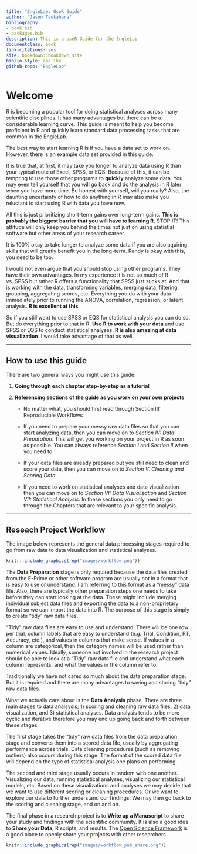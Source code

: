 ```yaml
--- 
title: "EngleLab: UseR Guide"
author: "Jason Tsukahara"
bibliography:
- book.bib
- packages.bib
description: This is a useR Guide for the EngleLab
documentclass: book
link-citations: yes
site: bookdown::bookdown_site
biblio-style: apalike
github-repo: "EngleLab"
---
```


# Welcome {-}

R is becoming a popular tool for doing statistical analyses across many scientific disciplines. It has many advantages but there can be a considerable learning curve. This guide is meant to help you become proficient in R and quickly learn standard data processing tasks that are common in the EngleLab.

The best way to start learning R is if you have a data set to work on. However, there is an example data set provided in this guide.

It is true that, at first, it may take you longer to analyze data using R than your typical route of Excel, SPSS, or EQS. Because of this, it can be tempting to use those other programs to **quickly** analyze some data. You may even tell yourself that you will go back and do the analysis in R later when you have more time. Be honest with yourself, will you really? Also, the daunting uncertainty of how to do anything in R may also make you reluctant to start using R with data you have now. 

All this is just prioritizing short-term gains over long-term gains. **This is probably the biggest barrier that you will have to learning R**. STOP IT! This attitude will only keep you behind the times not just on using statistial software but other areas of your research career. 

It is 100% okay to take longer to analyze some data if you are also aquiring skills that will greatly benefit you in the long-term. Randy is okay with this, you need to be too. 

I would not even argue that you should stop using other programs. They have their own advantages. In my experience it is not so much of R vs. SPSS but rather R offers a functionality that SPSS just sucks at. And that is working with the data, transforming variables, merging data, filtering, grouping, aggregating scores, etc. Everything you do with your data immediately prior to running the ANOVA, correlation, regression, or latent analysis. **R is excellent at this**. 

So if you still want to use SPSS or EQS for statistical analysis you can do so. But do everything prior to that in R. **Use R to work with your data** and use SPSS or EQS to conduct statistical analyses. **R is also amazing at data visualization**. I would take advantage of that as well.

----

## How to use this guide {-}

There are two general ways you might use this guide:

1. **Going through each chapter step-by-step as a tutorial**

2. **Referencing sections of the guide as you work on your own projects**

    * No matter what, you should first read through Section III: Reproducible Workflows

    * If you need to prepare your messy raw data files so that you can start analyzing data, then you can move on to *Section IV: Data Preparation*. This will get you working on your project in R as soon as possible. You can always reference *Section I* and *Section II* when you need to.
    
    * If your data files are already prepared but you still need to clean and score your data, then you can move on to *Section V: Cleaning and Scoring Data*. 
    
    * If you need to work on statistical analyses and data visualization then you can move on to *Section VI: Data Visualization* and *Section VII: Statistical Analysis*. In these sections you only need to go through the Chapters that are relevant to your specific analysis.
    
---

## Reseach Project Workflow {-}

The image below represents the general data processing stages required to go from raw data to data visualization and statistical analyses. 

```r
knitr::include_graphics(rep("images/workflow.png"))
```

The **Data Preparation** stage is only required because the data files created from the E-Prime or other software program are usually not in a format that is easy to use or understand. I am referring to this format as a "messy" data file. Also, there are typically other preparation steps one needs to take before they can start looking at the data. These might include merging individual subject data files and exporting the data to a non-proprietary format so we can import the data into R. The purpose of this stage is simply to create "tidy" raw data files. 

"Tidy" raw data files are easy to use and understand. There will be one row per trial, column labels that are easy to understand (e.g. Trial, Condition, RT, Accuracy, etc.), and values in columns that make sense. If values in a column are categorical, then the category names will be used rather than numerical values. Ideally, someone not involved in the research project should be able to look at a "Tidy" raw data file and understand what each column represents, and what the values in the column refer to.

Traditionally we have not cared so much about the data preparation stage. But it is required and there are many advantages to saving and storing "tidy" raw data files.

What we actually care about is the **Data Analysis** phase. There are three main stages to data analsysis; 1) scoring and cleaning raw data files, 2) data visualization, and 3) statistical analyses. Data analysis tends to be more cyclic and iterative therefore you may end up going back and forth between these stages.

The first stage takes the "tidy" raw data files from the data preparation stage and converts them into a scored data file, usually by aggregating performance across trials. Data cleaning procedures (such as removing outliers) also occurs during this stage. The format of the scored data file will depend on the type of statistical analysis one plans on performing.

The second and third stage usually occurs in tandem with one another. Visualizing our data, running statistical analyses, visualizing our statistical models, etc. Based on these visualizations and analyses we may decide that we want to use different scoring or cleaning procedures. Or we want to explore our data to further understand our findings. We may then go back to the scoring and cleaning stage, and on and on. 

The final phase in a research project is to **Write up a Manuscript** to share your study and findings with the scientific community. It is also a good idea to **Share your Data**, R scripts, and results. The [Open Science Framework](https://osf.io) is a good place to openly share your projects with other researchers.

```r
knitr::include_graphics(rep("images/workflow_pub_share.png"))
```

